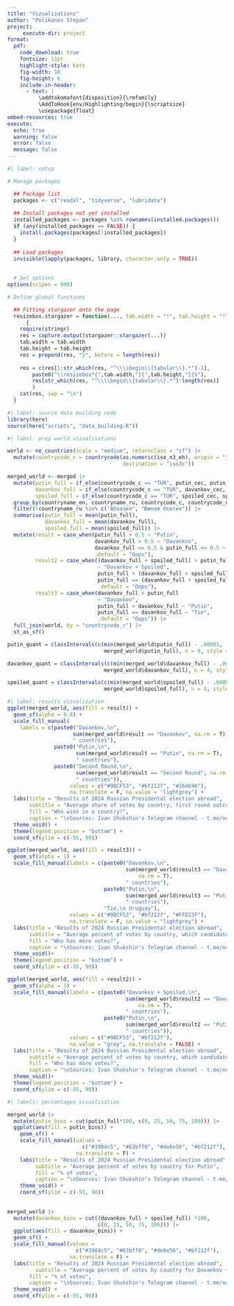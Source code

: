 ```yaml
---
title: "Vizualizations"
author: "Polikanov Stepan"
project:
     execute-dir: project
format:
  pdf:
    code_download: true
    fontsize: 11pt
    highlight-style: kate
    fig-width: 10
    fig-height: 6
    include-in-header:
      - text: |
          \addtokomafont{disposition}{\rmfamily} 
          \AddToHook{env/Highlighting/begin}{\scriptsize} 
          \usepackage{float} 
embed-resources: true
execute: 
  echo: true
  warning: false
  error: false
  message: false
---
```


```r
#| label: setup

# Manage packages

  ## Package list
  packages <- c("readxl", "tidyverse", "lubridate")
  
  ## Install packages not yet installed
  installed_packages <- packages %in% rownames(installed.packages())
  if (any(installed_packages == FALSE)) {
    install.packages(packages[!installed_packages])
  }
  
  ## Load packages
  invisible(lapply(packages, library, character.only = TRUE))
  
  
  # Set options
options(scipen = 999)

# Define global functions

  ## Fitting stargazer onto the page
  resizebox.stargazer = function(..., tab.width = "!", tab.height = "!")
      {
    require(stringr) 
    res = capture.output(stargazer::stargazer(...))
    tab.width = tab.width
    tab.height = tab.height
    res = prepend(res, "}", before = length(res))
  
    res = c(res[1:str_which(res, "^\\\\begin\\{tabular\\}.*")-1],
        paste0("\\resizebox*{",tab.width,"}{",tab.height,"}{%"),
        res[str_which(res, "^\\\\begin\\{tabular\\}.*"):length(res)]
        )
    cat(res, sep = "\n")
  }
```

```r
#| label: source data building code
library(here)
source(here("scripts", "data_building.R"))
```

```r
#| label: prep world vizualisations

world <- ne_countries(scale = "medium", returnclass = "sf") |> 
  mutate(countrycode_c = countrycode(as.numeric(iso_n3_eh), origin = "iso3n",
                                     destination = "iso3c"))

merged_world <- merged |>
  mutate(putin_full = if_else(countrycode_c == "TUR", putin_cec, putin_full),
         davankov_full = if_else(countrycode_c == "TUR", davankov_cec, davankov_full),
         spoiled_full = if_else(countrycode_c == "TUR", spoiled_cec, spoiled_full)) |> 
  group_by(countryname_en, countryname_ru, countrycode_c, countrycode_n) |> 
  filter(!countryname_ru %in% c("Абхазия", "Южная Осетия")) |> 
  summarise(putin_full = mean(putin_full),
            davankov_full = mean(davankov_full),
            spoiled_full = mean(spoiled_full)) |> 
  mutate(result = case_when(putin_full > 0.5 ~ "Putin",
                            davankov_full > 0.5 ~ "Davankov",
                            davankov_full <= 0.5 & putin_full <= 0.5 ~ "Second Round",
                            .default = "Oops"),
         result2 = case_when((davankov_full + spoiled_full) > putin_full
                             ~ "Davankov + Spoiled",
                             putin_full > (davankov_full + spoiled_full) ~ "Putin",
                             putin_full == (davankov_full + spoiled_full) ~ "Tie",
                             .default = "Oops"),
         result3 = case_when(davankov_full > putin_full
                             ~ "Davankov",
                             putin_full > davankov_full ~ "Putin",
                             putin_full == davankov_full ~ "Tie",
                             .default = "Oops")) |> 
  full_join(world, by = "countrycode_c") |>
  st_as_sf()

putin_quant = classIntervals(c(min(merged_world$putin_full) - .00001,
                               merged_world$putin_full), n = 9, style = "quantile")

davankov_quant = classIntervals(c(min(merged_world$davankov_full) - .00001,
                               merged_world$davankov_full), n = 4, style = "quantile")

spoiled_quant = classIntervals(c(min(merged_world$spoiled_full) - .00001,
                               merged_world$spoiled_full), n = 4, style = "quantile")
```

```r
#| label: results vizualization
ggplot(merged_world, aes(fill = result)) +
  geom_sf(alpha = 0.8) +
  scale_fill_manual(
    labels = c(paste0("Davankov,\n", 
                     sum(merged_world$result == "Davankov", na.rm = T),
                     " countries"), 
               paste0("Putin,\n", 
                      sum(merged_world$result == "Putin", na.rm = T),
                      " countries"), 
               paste0("Second Round,\n", 
                      sum(merged_world$result == "Second Round", na.rm = T),
                      " countries")),
                    values = c("#9BCF53", "#bf212f", "#264b96"), 
                    na.translate = F, na.value = "lightgrey") +
  labs(title = "Results of 2024 Russian Presidental election abroad",
       subtitle = "Average share of votes by country, first round outcome of election",
       fill = "Who wins in a country?",
       caption = "\nSources: Ivan Shukshin's Telegram channel - t.me/nevybory,\nCentral Election Commission of the Russian Federation\n\nNote: Abkhazia and South Osetia not shown") +
  theme_void() +
  theme(legend.position = "bottom") +
  coord_sf(ylim = c(-55, 90))

ggplot(merged_world, aes(fill = result3)) +
  geom_sf(alpha = 1) +
  scale_fill_manual(labels = c(paste0("Davankov,\n", 
                                      sum(merged_world$result3 == "Davankov",
                                          na.rm = T),
                                      " countries"), 
                               paste0("Putin,\n", 
                                      sum(merged_world$result3 == "Putin", na.rm = T),
                                      " countries"),
                               "Tie,\n Uruguay"),
                    values = c("#9BCF53", "#bf212f", "#FFD23F"), 
                    na.translate = F, na.value = "lightgrey") +
  labs(title = "Results of 2024 Russian Presidental election abroad",
       subtitle = "Average percent of votes by country, which candidate has more",
       fill = "Who has more votes?",
       caption = "\nSources: Ivan Shukshin's Telegram channel - t.me/nevybory,\nCentral Election Commission of the Russian Federation\n\nNote: Abkhazia and South Osetia not shown") +
  theme_void()+
  theme(legend.position = "bottom") +
  coord_sf(ylim = c(-55, 90))

ggplot(merged_world, aes(fill = result2)) +
  geom_sf(alpha = 1) +
  scale_fill_manual(labels = c(paste0("Davankov + Spoiled,\n", 
                                      sum(merged_world$result2 == "Davankov + Spoiled",
                                          na.rm = T),
                                      " countries"), 
                               paste0("Putin,\n", 
                                      sum(merged_world$result2 == "Putin", na.rm = T),
                                      " countries")),
                    values = c("#9BCF53", "#bf212f"), 
                    na.value = "grey", na.translate = FALSE) +
  labs(title = "Results of 2024 Russian Presidental election abroad",
       subtitle = "Average percent of votes by country, which candidate has more",
       fill = "Who has more votes?",
       caption = "\nSources: Ivan Shukshin's Telegram channel - t.me/nevybory,\nCentral Election Commission of the Russian Federation\n\nNote: Abkhazia and South Osetia not shown") +
  theme_void()+
  theme(legend.position = "bottom") +
  coord_sf(ylim = c(-55, 90))
```

```r
#| labels: percentages visualisation

merged_world |> 
  mutate(putin_bins = cut(putin_full*100, c(0, 25, 50, 75, 100))) |> 
  ggplot(aes(fill = putin_bins)) +
    geom_sf() +
    scale_fill_manual(values = 
                        c("#1984c5", "#63bff0", "#de6e56", "#bf212f"),
                      na.translate = F) +
    labs(title = "Results of 2024 Russian Presidental election abroad",
         subtitle = "Average percent of votes by country for Putin",
         fill = "% of votes",
         caption = "\nSources: Ivan Shukshin's Telegram channel - t.me/nevybory,\nCentral Election Commission of the Russian Federation\n\nNote: Abkhazia and South Osetia not shown") +
    theme_void() +
    coord_sf(ylim = c(-55, 90))
  
  
merged_world |> 
  mutate(davankov_bins = cut((davankov_full + spoiled_full) *100, 
                             c(0, 25, 50, 75, 100))) |> 
  ggplot(aes(fill = davankov_bins)) +
  geom_sf() +
  scale_fill_manual(values = 
                      c("#1984c5", "#63bff0", "#de6e56", "#bf212f"),
                    na.translate = F) +
  labs(title = "Results of 2024 Russian Presidental election abroad",
         subtitle = "Average percent of votes by country for Davankov + spoiled ballots",
       fill = "% of votes",
       caption = "\nSources: Ivan Shukshin's Telegram channel - t.me/nevybory,\nCentral Election Commission of the Russian Federation\n\nNote: Abkhazia and South Osetia not shown") +
  theme_void() +
  coord_sf(ylim = c(-55, 90))
```

